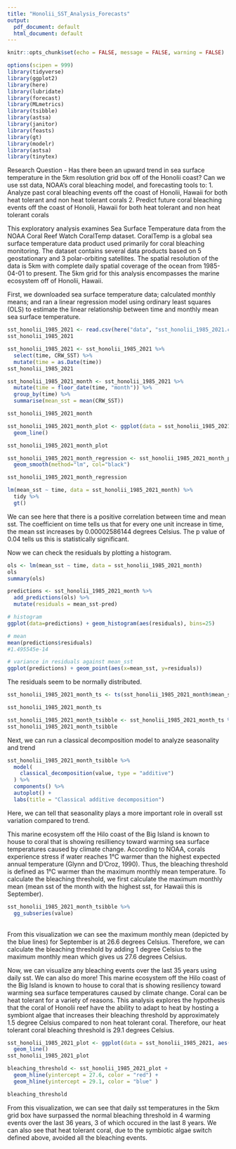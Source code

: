 ```yaml
---
title: "Honolii_SST_Analysis_Forecasts"
output:
  pdf_document: default
  html_document: default
---
```


```r
knitr::opts_chunk$set(echo = FALSE, message = FALSE, warning = FALSE)

options(scipen = 999)
library(tidyverse)
library(ggplot2)
library(here)
library(lubridate)
library(forecast)
library(MLmetrics)
library(tsibble)
library(astsa)
library(janitor)
library(feasts)
library(gt)
library(modelr)
library(astsa)
library(tinytex)
```

Research Question - Has there been an upward trend in sea surface temperature in the 5km resolution grid box off of the Honolii coast? Can we use sst data, NOAA's coral bleaching model, and forecasting tools to:
  1. Analyze past coral bleaching events off the coast of Honolii, Hawaii for both heat tolerant and non heat tolerant corals
  2. Predict future coral bleaching events off the coast of Honolii, Hawaii for both heat tolerant and non heat tolerant corals

This exploratory analysis examines Sea Surface Temperature data from the NOAA Coral Reef Watch CoralTemp dataset. CoralTemp is a global sea surface temperature data product used primarily for coral bleaching monitoring. The dataset contains several data products based on 5 geostationary and 3 polar-orbiting satellites. The spatial resolution of the data is 5km with complete daily spatial coverage of the ocean from 1985-04-01 to present. The 5km grid for this analysis encompasses the marine ecosystem off of Honolii, Hawaii. 

First, we downloaded sea surface temperature data; calculated monthly means; and ran a linear regression model using ordinary least squares (OLS) to estimate the linear relationship between time and monthly mean sea surface temperature. 

```r
sst_honolii_1985_2021 <- read.csv(here("data", "sst_honolii_1985_2021.csv" ))
sst_honolii_1985_2021
```


```r
sst_honolii_1985_2021 <- sst_honolii_1985_2021 %>% 
  select(time, CRW_SST) %>% 
  mutate(time = as.Date(time))
sst_honolii_1985_2021
```


```r
sst_honolii_1985_2021_month <- sst_honolii_1985_2021 %>% 
  mutate(time = floor_date(time, "month")) %>% 
  group_by(time) %>% 
  summarise(mean_sst = mean(CRW_SST))

sst_honolii_1985_2021_month
```

```r
sst_honolii_1985_2021_month_plot <- ggplot(data = sst_honolii_1985_2021_month, aes(x = time, y = mean_sst)) +
  geom_line()

sst_honolii_1985_2021_month_plot
```

```r
sst_honolii_1985_2021_month_regression <- sst_honolii_1985_2021_month_plot +
  geom_smooth(method="lm", col="black")

sst_honolii_1985_2021_month_regression
```
```r
lm(mean_sst ~ time, data = sst_honolii_1985_2021_month) %>% 
  tidy %>% 
  gt()
```

We can see here that there is a positive correlation between time and mean sst. The coefficient on time tells us that for every one unit increase in time, the mean sst increases by 0.00002586144 degrees Celsius. The p value of 0.04 tells us this is statistically significant. 

Now we can check the residuals by plotting a histogram.
```r
ols <- lm(mean_sst ~ time, data = sst_honolii_1985_2021_month)
ols
summary(ols)

predictions <- sst_honolii_1985_2021_month %>% 
  add_predictions(ols) %>%
  mutate(residuals = mean_sst-pred)

# histogram
ggplot(data=predictions) + geom_histogram(aes(residuals), bins=25)

# mean
mean(predictions$residuals)
#1.495545e-14

# variance in residuals against mean_sst
ggplot(predictions) + geom_point(aes(x=mean_sst, y=residuals)) 

```

The residuals seem to be normally distributed.


```r
sst_honolii_1985_2021_month_ts <- ts(sst_honolii_1985_2021_month$mean_sst, start = c(1985, 11), frequency = 12)

sst_honolii_1985_2021_month_ts
```


```r
sst_honolii_1985_2021_month_tsibble <- sst_honolii_1985_2021_month_ts %>% as_tsibble() 
sst_honolii_1985_2021_month_tsibble
```

Next, we can run a classical decomposition model to analyze seasonality and trend

```r
sst_honolii_1985_2021_month_tsibble %>%
  model(
    classical_decomposition(value, type = "additive")
  ) %>%
  components() %>%
  autoplot() +
  labs(title = "Classical additive decomposition")
```
 Here, we can tell that seasonality plays a more important role in overall sst variation compared to trend. 

This marine ecosystem off the Hilo coast of the Big Island is known to house to coral that is showing resilliency toward warming sea surface temperatures caused by climate change. According to NOAA, corals experience stress if water reaches 1°C warmer than the highest expected annual temperature (Glynn and D'Croz, 1990). Thus, the bleaching threshold is defined as 1°C warmer than the maximum monthly mean temperature. To calculate the bleaching threshold, we first calculate the maximum monthly mean (mean sst of the month with the highest sst, for Hawaii this is September). 

```r
sst_honolii_1985_2021_month_tsibble %>% 
  gg_subseries(value)
```
\
From this visualization we can see the maximum monthly mean (depicted by the blue lines) for September is at 26.6 degrees Celsius. Therefore, we can calculate the bleaching threshold by adding 1 degree Celsius to the maximum monthly mean which gives us 27.6 degrees Celsius. 

Now, we can visualize any bleaching events over the last 35 years using daily sst. We can also do more! This marine ecosystem off the Hilo coast of the Big Island is known to house to coral that is showing resiliency toward warming sea surface temperatures caused by climate change. Coral can be heat tolerant for a variety of reasons. This analysis explores the hypothesis that the coral of Honolii reef have the ability to adapt to heat by hosting a symbiont algae that increases their bleaching threshold by approximately 1.5 degree Celsius compared to non heat tolerant coral. Therefore, our heat tolerant coral bleaching threshold is 29.1 degrees Celsius.  
```r
sst_honolii_1985_2021_plot <- ggplot(data = sst_honolii_1985_2021, aes(x = time, y = CRW_SST)) +
  geom_line()
sst_honolii_1985_2021_plot
```


```r
bleaching_threshold <- sst_honolii_1985_2021_plot +
  geom_hline(yintercept = 27.6, color = "red") + 
  geom_hline(yintercept = 29.1, color = "blue" )

bleaching_threshold
```

From this visualization, we can see that daily sst temperatures in the 5km grid box have surpassed the normal bleaching threshold in 4 warming events over the last 36 years, 3 of which occured in the last 8 years. We can also see that heat tolerant coral, due to the symbiotic algae switch defined above, avoided all the bleaching events. 